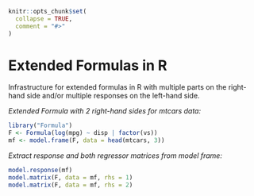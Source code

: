 <!-- index.md is generated from index.Rmd. Please edit that file and run knitr::knit("index.Rmd") -->

```r
knitr::opts_chunk$set(
  collapse = TRUE,
  comment = "#>"
)
```

# Extended Formulas in R

Infrastructure for extended formulas in R with multiple parts on the
right-hand side and/or multiple responses on the left-hand side.

_Extended Formula with 2 right-hand sides for mtcars data:_

```r
library("Formula")
F <- Formula(log(mpg) ~ disp | factor(vs))
mf <- model.frame(F, data = head(mtcars, 3))
```

_Extract response and both regressor matrices from model frame:_

```r
model.response(mf)
model.matrix(F, data = mf, rhs = 1)
model.matrix(F, data = mf, rhs = 2)
```
